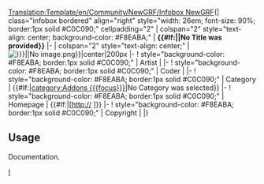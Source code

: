 <noinclude>[[Translation:Template/en/Community/NewGRF/Infobox NewGRF]]</noinclude>{| class="infobox bordered" align="right" style="width: 26em; font-size: 90%; border:1px solid #C0C090;" cellpadding="2"
| colspan="2" style="text-align: center; background-color: #F8EABA;" | '''{{#If:{{{setname|}}}|{{{setname}}}|No Title was provided}}'''
|-
| colspan="2" style="text-align: center;" |[[File:{{#If:{{{screenshot|}}}|{{{screenshot}}}|No image.png}}|center|200px]]
|-
! style="background-color: #F8EABA; border:1px solid #C0C090;" | Artist
| {{{artist|}}}
|-
! style="background-color: #F8EABA; border:1px solid #C0C090;" | Coder
| {{{coder|}}}
|-
! style="background-color: #F8EABA; border:1px solid #C0C090;" | Category
| {{#If:{{{focus|}}}|[[category:Addons {{{focus}}}]]|No Category was selected}}  <!-- testing this idea-->
|-
! style="background-color: #F8EABA; border:1px solid #C0C090;" | Homepage
| {{#If:{{{homepage|}}}|[http://{{{homepage|}}} {{{homepagename|}}}]}}
|-
! style="background-color: #F8EABA; border:1px solid #C0C090;" | Copyright
| {{{copyright|}}}
|}<noinclude>

==Usage==

Documentation.

[[Category:en/Templates|I]]
</noinclude>